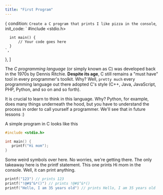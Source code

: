 ```yaml
---
title: "First Program"
---
```



  {
    condition: `Create a C program that prints I like pizza in the console`,
    init_code: `
      #include <stdio.h>

      int main() {
          // Your code goes here
      }
    `,
  },
]

The *C programming language* (or simply known as C) was developed back in
the 1970s by Dennis Ritchie. **Despite its age**, C still remains a "must
have" tool in every programmer's toolkit. Why? Well, `pretty much` every
programming language out there adopted C's style (C++, Java, JavaScript,
PHP, Python, and so on and so forth).

It is crucial to learn to think in this language. Why? Python, for example, does many things
underneath the hood, but you have to understand the process in order to call yourself a
programmer. We'll see that in future lessons :)


A simple program in C looks like this

```c
#include <stdio.h>

int main() {
   printf("Hi mom");
}
```

Some weird symbols over here. No worries, we're getting there. The only takeaway here is the printf statement. This one prints Hi mom in the console. Well, it can print anything.

```c
printf("123") // prints 123
printf("!@#$^&*()") // prints !@#$^&*()
printf("Hello, I am 35 years old") // prints Hello, I am 35 years old
```
